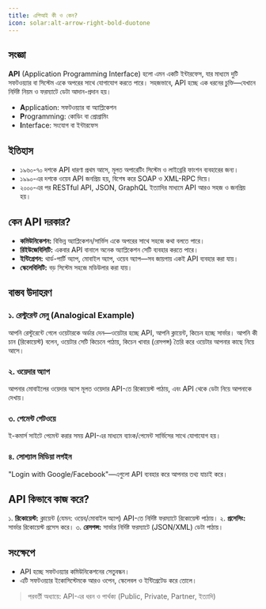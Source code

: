 ```yaml
---
title: এপিআই কী ও কেন?
icon: solar:alt-arrow-right-bold-duotone
---
```


## সংজ্ঞা

**API** (Application Programming Interface) হলো এমন একটি ইন্টারফেস, যার মাধ্যমে দুটি সফটওয়্যার বা সিস্টেম একে অপরের সাথে যোগাযোগ করতে পারে। সহজভাবে, API হচ্ছে এক ধরনের চুক্তি—যেখানে নির্দিষ্ট নিয়ম ও ফরম্যাটে ডেটা আদান-প্রদান হয়।

- **A**pplication: সফটওয়্যার বা অ্যাপ্লিকেশন
- **P**rogramming: কোডিং বা প্রোগ্রামিং
- **I**nterface: সংযোগ বা ইন্টারফেস

## ইতিহাস

- ১৯৬০-৭০ দশকে API ধারণা প্রথম আসে, মূলত অপারেটিং সিস্টেম ও লাইব্রেরি ফাংশন ব্যবহারের জন্য।
- ১৯৯০-এর দশকে ওয়েব API জনপ্রিয় হয়, বিশেষ করে SOAP ও XML-RPC দিয়ে।
- ২০০০-এর পর RESTful API, JSON, GraphQL ইত্যাদির মাধ্যমে API আরও সহজ ও জনপ্রিয় হয়।

## কেন API দরকার?

- **কমিউনিকেশন:** বিভিন্ন অ্যাপ্লিকেশন/সার্ভিস একে অপরের সাথে সহজে কথা বলতে পারে।
- **রিইউজেবিলিটি:** একবার API বানালে অনেক অ্যাপ্লিকেশন সেটি ব্যবহার করতে পারে।
- **ইন্টিগ্রেশন:** থার্ড-পার্টি অ্যাপ, মোবাইল অ্যাপ, ওয়েব অ্যাপ—সব জায়গায় একই API ব্যবহার করা যায়।
- **স্কেলেবিলিটি:** বড় সিস্টেম সহজে মডিউলার করা যায়।

## বাস্তব উদাহরণ

### ১. রেস্টুরেন্ট মেনু (Analogical Example)
আপনি রেস্টুরেন্টে গেলে ওয়েটারকে অর্ডার দেন—ওয়েটার হচ্ছে API, আপনি ক্লায়েন্ট, কিচেন হচ্ছে সার্ভার। আপনি কী চান (রিকোয়েস্ট) বলেন, ওয়েটার সেটি কিচেনে পাঠায়, কিচেন খাবার (রেসপন্স) তৈরি করে ওয়েটার আপনার কাছে নিয়ে আসে।

### ২. ওয়েদার অ্যাপ
আপনার মোবাইলের ওয়েদার অ্যাপ মূলত ওয়েদার API-তে রিকোয়েস্ট পাঠায়, এবং API থেকে ডেটা নিয়ে আপনাকে দেখায়।

### ৩. পেমেন্ট গেটওয়ে
ই-কমার্স সাইটে পেমেন্ট করার সময় API-এর মাধ্যমে ব্যাংক/পেমেন্ট সার্ভিসের সাথে যোগাযোগ হয়।

### ৪. সোশ্যাল মিডিয়া লগইন
"Login with Google/Facebook"—এগুলো API ব্যবহার করে আপনার তথ্য যাচাই করে।

## API কিভাবে কাজ করে?

১. **রিকোয়েস্ট:** ক্লায়েন্ট (যেমন: ওয়েব/মোবাইল অ্যাপ) API-তে নির্দিষ্ট ফরম্যাটে রিকোয়েস্ট পাঠায়।
২. **প্রসেসিং:** সার্ভার রিকোয়েস্ট প্রসেস করে।
৩. **রেসপন্স:** সার্ভার নির্দিষ্ট ফরম্যাটে (JSON/XML) ডেটা পাঠায়।

## সংক্ষেপে
- API হচ্ছে সফটওয়্যার কমিউনিকেশনের সেতুবন্ধন।
- এটি সফটওয়্যার ইকোসিস্টেমকে আরও ওপেন, স্কেলেবল ও ইন্টিগ্রেটেড করে তোলে।

> পরবর্তী অধ্যায়ে: API-এর ধরন ও পার্থক্য (Public, Private, Partner, ইত্যাদি)
